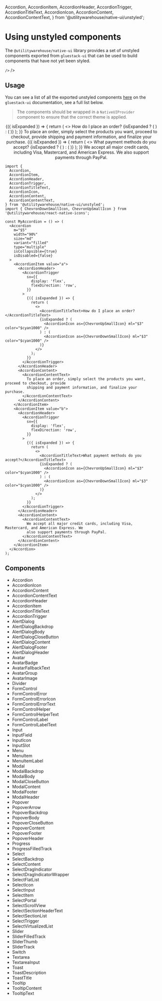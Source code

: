   Accordion,
  AccordionItem,
  AccordionHeader,
  AccordionTrigger,
  AccordionTitleText,
  AccordionIcon,
  AccordionContent,
  AccordionContentText,
} from '@utilitywarehouse/native-ui/unstyled';

<BackToTopButton />

<NativeUIProvider>
  <Box mb="$4">
    <Alert
      colorScheme="gold"
      title="Warning"
      text="This document is now deprecated and will be removed in the next major release."
    />
  </Box>
</NativeUIProvider>

# Using unstyled components

The `@utilitywarehouse/native-ui` library provides a set of unstyled components exported from `gluestack-ui` that
can be used to build components that have not yet been styled.

<NativeUIProvider>
  <Box mb="$4">
    <Alert
      text="The unstyled components are not styled and should be used with caution. They are intended to be used to support engineers when a component isn't build yet so they can align with the gluestack-ui api."
  
    />
  </Box>
  <Box mb="$4">
  <Alert
    colorScheme="gold"
    text="These compoenents will be relpaced in minor release versions and moved to the main library code."

/>

  </Box>
</NativeUIProvider>

## Usage

You can see a list of all the exported unstyled components [here](https://gluestack.io/ui/docs/components/typography/heading)
on the `gluestack-ui` documentation, see a full list below.

> The components should be wrapped in a `NativeUIProvider` component to ensure that the correct theme is applied.

<Canvas>
  <NativeUIProvider>
    <Center>
      <Accordion
        m="$5"
        width="90%"
        size="md"
        variant="filled"
        type="multiple"
        isCollapsible={true}
        isDisabled={false}
      >
        <AccordionItem value="a">
          <AccordionHeader>
            <AccordionTrigger
              sx={{
                display: 'flex',
                flexDirection: 'row',
              }}
            >
              {({ isExpanded }) => {
                return (
                  <>
                    <AccordionTitleText>How do I place an order?</AccordionTitleText>
                    {isExpanded ? (
                      <AccordionIcon as={ChevronUpSmallIcon} ml="$3" color="$cyan1000" />
                    ) : (
                      <AccordionIcon as={ChevronDownSmallIcon} ml="$3" color="$cyan1000" />
                    )}
                  </>
                );
              }}
            </AccordionTrigger>
          </AccordionHeader>
          <AccordionContent>
            <AccordionContentText>
              To place an order, simply select the products you want, proceed to checkout, provide
              shipping and payment information, and finalize your purchase.
            </AccordionContentText>
          </AccordionContent>
        </AccordionItem>
        <AccordionItem value="b">
          <AccordionHeader>
            <AccordionTrigger
              sx={{
                display: 'flex',
                flexDirection: 'row',
              }}
            >
              {({ isExpanded }) => {
                return (
                  <>
                    <AccordionTitleText>What payment methods do you accept?</AccordionTitleText>
                    {isExpanded ? (
                      <AccordionIcon as={ChevronUpSmallIcon} ml="$3" color="$cyan1000" />
                    ) : (
                      <AccordionIcon as={ChevronDownSmallIcon} ml="$3" color="$cyan1000" />
                    )}
                  </>
                );
              }}
            </AccordionTrigger>
          </AccordionHeader>
          <AccordionContent>
            <AccordionContentText>
              We accept all major credit cards, including Visa, Mastercard, and American Express. We
              also support payments through PayPal.
            </AccordionContentText>
          </AccordionContent>
        </AccordionItem>
      </Accordion>
    </Center>
  </NativeUIProvider>
</Canvas>

```tsx
import {
  Accordion,
  AccordionItem,
  AccordionHeader,
  AccordionTrigger,
  AccordionTitleText,
  AccordionIcon,
  AccordionContent,
  AccordionContentText,
} from '@utilitywarehouse/native-ui/unstyled';
import { ChevronDownSmallIcon, ChevronUpSmallIcon } from '@utilitywarehouse/react-native-icons';

const MyAccordion = () => (
  <Accordion
    m="$5"
    width="90%"
    size="md"
    variant="filled"
    type="multiple"
    isCollapsible={true}
    isDisabled={false}
  >
    <AccordionItem value="a">
      <AccordionHeader>
        <AccordionTrigger
          sx={{
            display: 'flex',
            flexDirection: 'row',
          }}
        >
          {({ isExpanded }) => {
            return (
              <>
                <AccordionTitleText>How do I place an order?</AccordionTitleText>
                {isExpanded ? (
                  <AccordionIcon as={ChevronUpSmallIcon} ml="$3" color="$cyan1000" />
                ) : (
                  <AccordionIcon as={ChevronDownSmallIcon} ml="$3" color="$cyan1000" />
                )}
              </>
            );
          }}
        </AccordionTrigger>
      </AccordionHeader>
      <AccordionContent>
        <AccordionContentText>
          To place an order, simply select the products you want, proceed to checkout, provide
          shipping and payment information, and finalize your purchase.
        </AccordionContentText>
      </AccordionContent>
    </AccordionItem>
    <AccordionItem value="b">
      <AccordionHeader>
        <AccordionTrigger
          sx={{
            display: 'flex',
            flexDirection: 'row',
          }}
        >
          {({ isExpanded }) => {
            return (
              <>
                <AccordionTitleText>What payment methods do you accept?</AccordionTitleText>
                {isExpanded ? (
                  <AccordionIcon as={ChevronUpSmallIcon} ml="$3" color="$cyan1000" />
                ) : (
                  <AccordionIcon as={ChevronDownSmallIcon} ml="$3" color="$cyan1000" />
                )}
              </>
            );
          }}
        </AccordionTrigger>
      </AccordionHeader>
      <AccordionContent>
        <AccordionContentText>
          We accept all major credit cards, including Visa, Mastercard, and American Express. We
          also support payments through PayPal.
        </AccordionContentText>
      </AccordionContent>
    </AccordionItem>
  </Accordion>
);
```

## Components

- Accordion
- AccordionIcon
- AccordionContent
- AccordionContentText
- AccordionHeader
- AccordionItem
- AccordionTitleText
- AccordionTrigger
- AlertDialog
- AlertDialogBackdrop
- AlertDialogBody
- AlertDialogCloseButton
- AlertDialogContent
- AlertDialogFooter
- AlertDialogHeader
- Avatar
- AvatarBadge
- AvatarFallbackText
- AvatarGroup
- AvatarImage
- Divider
- FormControl
- FormControlError
- FormControlErrorIcon
- FormControlErrorText
- FormControlHelper
- FormControlHelperText
- FormControlLabel
- FormControlLabelText
- Input
- InputField
- InputIcon
- InputSlot
- Menu
- MenuItem
- MenuItemLabel
- Modal
- ModalBackdrop
- ModalBody
- ModalCloseButton
- ModalContent
- ModalFooter
- ModalHeader
- Popover
- PopoverArrow
- PopoverBackdrop
- PopoverBody
- PopoverCloseButton
- PopoverContent
- PopoverFooter
- PopoverHeader
- Progress
- ProgressFilledTrack
- Select
- SelectBackdrop
- SelectContent
- SelectDragIndicator
- SelectDragIndicatorWrapper
- SelectFlatList
- SelectIcon
- SelectInput
- SelectItem
- SelectPortal
- SelectScrollView
- SelectSectionHeaderText
- SelectSectionList
- SelectTrigger
- SelectVirtualizedList
- Slider
- SliderFilledTrack
- SliderThumb
- SliderTrack
- Switch
- Textarea
- TextareaInput
- Toast
- ToastDescription
- ToastTitle
- Tooltip
- TooltipContent
- TooltipText
